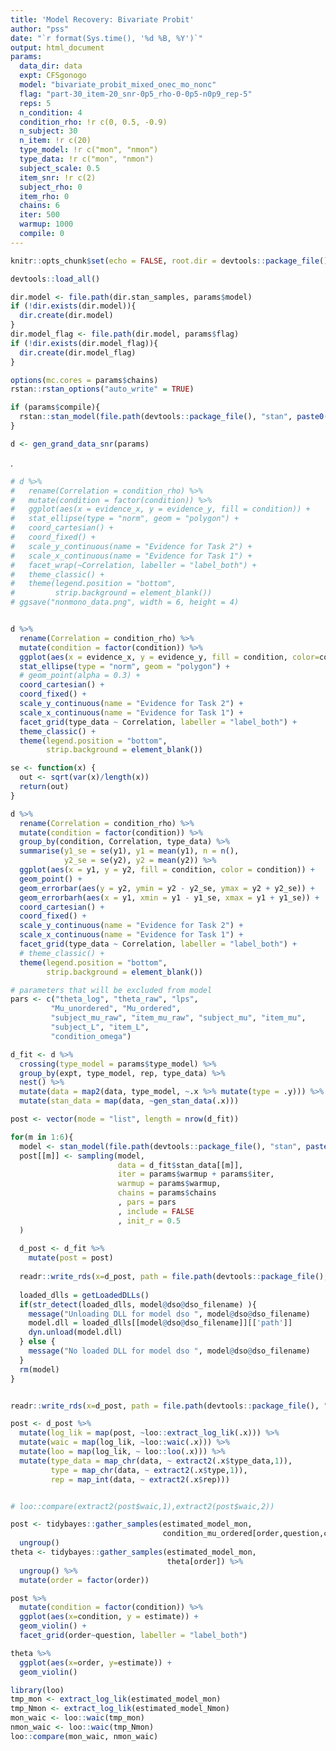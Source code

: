 ---
title: 'Model Recovery: Bivariate Probit'
author: "pss"
date: "`r format(Sys.time(), '%d %B, %Y')`"
output: html_document
params:
  data_dir: data
  expt: CFSgonogo
  model: "bivariate_probit_mixed_onec_mo_nonc"
  flag: "part-30_item-20_snr-0p5_rho-0-0p5-n0p9_rep-5"
  reps: 5
  n_condition: 4
  condition_rho: !r c(0, 0.5, -0.9) 
  n_subject: 30
  n_item: !r c(20)
  type_model: !r c("mon", "nmon")
  type_data: !r c("mon", "nmon")
  subject_scale: 0.5
  item_snr: !r c(2)
  subject_rho: 0
  item_rho: 0
  chains: 6
  iter: 500
  warmup: 1000
  compile: 0
---

```{r setup, include=FALSE, warning=FALSE}
knitr::opts_chunk$set(echo = FALSE, root.dir = devtools::package_file(), message = FALSE, warning = FALSE, fig.width = 7, fig.asp = 1, cache = FALSE, cache.path = paste0(file.path(devtools::package_file(), "output", "cache", params$model, params$flag, params$participant), .Platform$file.sep), fig.path = paste0(file.path(devtools::package_file(), "output", "figures", params$model, params$flag), .Platform$file.sep) )

devtools::load_all()

dir.model <- file.path(dir.stan_samples, params$model)
if (!dir.exists(dir.model)){
  dir.create(dir.model)
}
dir.model_flag <- file.path(dir.model, params$flag)
if (!dir.exists(dir.model_flag)){
  dir.create(dir.model_flag)
}

options(mc.cores = params$chains)
rstan::rstan_options("auto_write" = TRUE)

if (params$compile){
  rstan::stan_model(file.path(devtools::package_file(), "stan", paste0(params$model, ".stan")))
}

d <- gen_grand_data_snr(params)
```


.
```{r, plot_data}

# d %>%
#   rename(Correlation = condition_rho) %>%
#   mutate(condition = factor(condition)) %>%
#   ggplot(aes(x = evidence_x, y = evidence_y, fill = condition)) +
#   stat_ellipse(type = "norm", geom = "polygon") +
#   coord_cartesian() +
#   coord_fixed() +
#   scale_y_continuous(name = "Evidence for Task 2") +
#   scale_x_continuous(name = "Evidence for Task 1") +
#   facet_wrap(~Correlation, labeller = "label_both") +
#   theme_classic() +
#   theme(legend.position = "bottom",
#         strip.background = element_blank()) 
# ggsave("nonmono_data.png", width = 6, height = 4)


d %>%
  rename(Correlation = condition_rho) %>%
  mutate(condition = factor(condition)) %>%
  ggplot(aes(x = evidence_x, y = evidence_y, fill = condition, color=condition)) +
  stat_ellipse(type = "norm", geom = "polygon") +
  # geom_point(alpha = 0.3) +
  coord_cartesian() +
  coord_fixed() +
  scale_y_continuous(name = "Evidence for Task 2") +
  scale_x_continuous(name = "Evidence for Task 1") +
  facet_grid(type_data ~ Correlation, labeller = "label_both") +
  theme_classic() +
  theme(legend.position = "bottom",
        strip.background = element_blank()) 
```


```{r}
se <- function(x) {
  out <- sqrt(var(x)/length(x))
  return(out)
}

d %>%
  rename(Correlation = condition_rho) %>%
  mutate(condition = factor(condition)) %>%
  group_by(condition, Correlation, type_data) %>%
  summarise(y1_se = se(y1), y1 = mean(y1), n = n(), 
            y2_se = se(y2), y2 = mean(y2)) %>%
  ggplot(aes(x = y1, y = y2, fill = condition, color = condition)) +
  geom_point() +
  geom_errorbar(aes(y = y2, ymin = y2 - y2_se, ymax = y2 + y2_se)) +
  geom_errorbarh(aes(x = y1, xmin = y1 - y1_se, xmax = y1 + y1_se)) +
  coord_cartesian() +
  coord_fixed() +
  scale_y_continuous(name = "Evidence for Task 2") +
  scale_x_continuous(name = "Evidence for Task 1") +
  facet_grid(type_data ~ Correlation, labeller = "label_both") +
  # theme_classic() +
  theme(legend.position = "bottom",
        strip.background = element_blank()) 
```

```{r stan_data}

# parameters that will be excluded from model
pars <- c("theta_log", "theta_raw", "lps",
         "Mu_unordered", "Mu_ordered",
         "subject_mu_raw", "item_mu_raw", "subject_mu", "item_mu",
         "subject_L", "item_L",
         "condition_omega")

d_fit <- d %>% 
  crossing(type_model = params$type_model) %>%
  group_by(expt, type_model, rep, type_data) %>%
  nest() %>%
  mutate(data = map2(data, type_model, ~.x %>% mutate(type = .y))) %>%
  mutate(stan_data = map(data, ~gen_stan_data(.x)))

```


```{r fit}
  
post <- vector(mode = "list", length = nrow(d_fit))

for(m in 1:6){
  model <- stan_model(file.path(devtools::package_file(), "stan", paste0(params$model, ".stan")))
  post[[m]] <- sampling(model, 
                        data = d_fit$stan_data[[m]], 
                        iter = params$warmup + params$iter,
                        warmup = params$warmup,
                        chains = params$chains
                        , pars = pars
                        , include = FALSE
                        , init_r = 0.5
  )
  
  d_post <- d_fit %>%
    mutate(post = post)
  
  readr::write_rds(x=d_post, path = file.path(devtools::package_file(), "output", "stan_samples", params$model, params$flag, glue::glue("data_post-{m}.rds")))
  
  loaded_dlls = getLoadedDLLs()
  if(str_detect(loaded_dlls, model@dso@dso_filename) ){
    message("Unloading DLL for model dso ", model@dso@dso_filename)
    model.dll = loaded_dlls[[model@dso@dso_filename]][['path']]
    dyn.unload(model.dll)
  } else {
    message("No loaded DLL for model dso ", model@dso@dso_filename)
  }
  rm(model)
}


readr::write_rds(x=d_post, path = file.path(devtools::package_file(), "output", "stan_samples", params$model, params$flag, "data_post.rds"))

```


```{r}

post <- d_post %>%
  mutate(log_lik = map(post, ~loo::extract_log_lik(.x))) %>%
  mutate(waic = map(log_lik, ~loo::waic(.x))) %>%
  mutate(loo = map(log_lik, ~ loo::loo(.x))) %>%
  mutate(type_data = map_chr(data, ~ extract2(.x$type_data,1)),
         type = map_chr(data, ~ extract2(.x$type,1)),
         rep = map_int(data, ~ extract2(.x$rep)))


# loo::compare(extract2(post$waic,1),extract2(post$waic,2))
```


```{r}

post <- tidybayes::gather_samples(estimated_model_mon,
                                  condition_mu_ordered[order,question,condition]) %>%
  ungroup()
theta <- tidybayes::gather_samples(estimated_model_mon,
                                   theta[order]) %>%
  ungroup() %>%
  mutate(order = factor(order))

post %>%
  mutate(condition = factor(condition)) %>%
  ggplot(aes(x=condition, y = estimate)) +
  geom_violin() +
  facet_grid(order~question, labeller = "label_both")

theta %>%
  ggplot(aes(x=order, y=estimate)) +
  geom_violin() 
```


```{r}
library(loo)
tmp_mon <- extract_log_lik(estimated_model_mon)
tmp_Nmon <- extract_log_lik(estimated_model_Nmon)
mon_waic <- loo::waic(tmp_mon)
nmon_waic <- loo::waic(tmp_Nmon)
loo::compare(mon_waic, nmon_waic)
```



